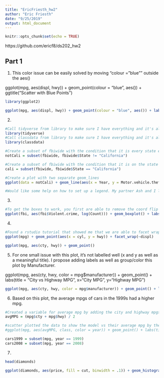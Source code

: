 ```yaml
---
title: "EricFriesth_hw2"
author: "Eric Friesth"
date: "9/25/2019"
output: html_document
---
```


```r
knitr::opts_chunk$set(echo = TRUE)
```

https://github.com/ericf8/ds202_hw2

## Part 1

1. This color issue can be easily solved by moving "colour = "blue"" outside the aes()

ggplot(mpg, aes(displ, hwy)) + geom_point(colour = "blue", aes()) + ggtitle("Scatter with Blue Points")

```r

library(ggplot2)

ggplot(mpg, aes(displ, hwy)) + geom_point(colour = "blue", aes()) + labs(title="Scatter with Blue Points")

```

2. 

```r

#Call tidyverse from library to make sure I have everything and it's all up to date
library(tidyverse)
#Call classdata from library to make sure I have everything and it's all up to date
library(classdata)

#Create a subset of fbiwide with the condition that it is every state except California
notCali = subset(fbiwide, fbiwide$State != "California") 

#Create a subset of fbiwide with the condition that it is on the state California
cali = subset(fbiwide, fbiwide$State == "California")

#Create a plot with two separate geom_lines
ggplot(data = notCali) + geom_line(aes(x = Year, y = Motor.vehicle.theft, group = notCali$State), colour = "dark turquoise") + geom_line(data = cali, aes(x = Year, y = Motor.vehicle.theft, group = cali$State), colour = "red") + labs(title="Motor vehicle theft over time", x="Year", y="Motor Vehicle Thefts") 

#Would like some help on how to set up a legend. My partner Ash and I looked all over stackoverflow, reddit, and rstudio documentation and couldn't get it to work. So sorry about that.
```

3. 

```r

#To get the boxes to work, you first are able to remove the coord flip and place the variable and log count within the aes()
ggplot(fbi, aes(fbi$Violent.crime, log(Count))) + geom_boxplot() + labs(title = "Boxplot of Violent Crimes", x = "Violent Crime", y = "Count")

```

4. 

```r

#Found a rstudio tutorial that showed me that we are able to facet wrap using displ as long as the variables and dataset used are correctly defined
ggplot(mpg) + geom_point(aes(x = cyl, y = hwy)) + facet_wrap(~displ)

```

```r
ggplot(mpg, aes(cty, hwy)) + geom_point()

```

5. For one small issue with this plot, it's not labelled well (x and y as well as a meaningful title). I propose adding labels as well as group/color this plot by Manufacturer.

ggplot(mpg, aes(cty, hwy, color = mpg$manufacturer)) + geom_point() + labs(title = "City vs Highway MPG", x="City MPG", y="Highway MPG")

```r

ggplot(mpg, aes(cty, hwy, color = mpg$manufacturer)) + geom_point() + labs(title = "City vs Highway MPG", x="City MPG", y="Highway MPG")

```

6. Based on this plot, the average mpgs of cars in the 1999s had a higher mpg.

```r

#Created a variable for average mpg by adding the city and highway mpgs together and dividing by 2
avgMPG = (mpg$cty + mpg$hwy) / 2

#scatter plotted the data to show the model vs their average mpg by the years 1999 and 2008
#ggplot(mpg, aes(avgMPG, class, color = year)) + geom_point() + labs(title = "Average MPG of Classes of Cars by Year", x="Average MPG", y="Class/Model of Car")

cars1999 = subset(mpg, year == 1999)
cars2008 = subset(mpg, year == 2008)


```

7. 

```r

head(diamonds)

ggplot(diamonds, aes(price, fill = cut, binwidth = .1)) + geom_histogram() + labs(title = "Distribution of Diamond Prices", x = "Price (USD)", y = "Frequency")

```



